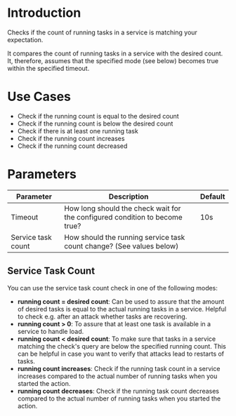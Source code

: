 # Introduction

Checks if the count of running tasks in a service is matching your expectation.

It compares the count of running tasks in a service with the desired count. It, therefore, assumes that the specified mode (see below) becomes true within the specified timeout.

# Use Cases

 - Check if the running count is equal to the desired count
 - Check if the running count is below the desired count
 - Check if there is at least one running task
 - Check if the running count increases
 - Check if the running count decreased

# Parameters

| Parameter          | Description                                                                 | Default |
|--------------------|-----------------------------------------------------------------------------|---------|
| Timeout            | How long should the check wait for the configured condition to become true? | 10s     |
| Service task count | How should the running service task count change? (See values below)        |         |

## Service Task Count

You can use the service task count check in one of the following modes:

- **running count = desired count**: Can be used to assure that the amount of desired tasks is equal to the actual running tasks in a service. Helpful to check e.g. after an attack whether tasks are recovering.
- **running count > 0**: To assure that at least one task is available in a service to handle load.
- **running count < desired count**: To make sure that tasks in a service matching the check's query are below the specified running count. This can be helpful in case you want to verify that attacks lead to restarts of tasks.
- **running count increases**: Check if the running task count in a service increases compared to the actual number of running tasks when you started the action.
- **running count decreases**: Check if the running task count decreases compared to the actual number of running tasks when you started the action.
